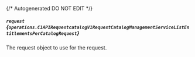 {/* Autogenerated DO NOT EDIT  */}

##### `request` *{`operations.C1APIRequestcatalogV1RequestCatalogManagementServiceListEntitlementsPerCatalogRequest`}*
The request object to use for the request.
<Collapsible>
    <C1APIRequestcatalogV1RequestCatalogManagementServiceListEntitlementsPerCatalogRequest/>
</Collapsible>


